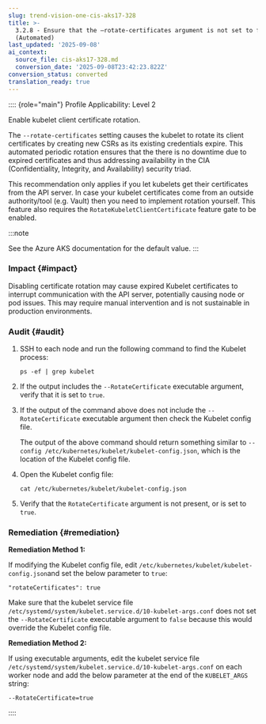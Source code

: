 ```yaml
---
slug: trend-vision-one-cis-aks17-328
title: >-
  3.2.8 - Ensure that the –rotate-certificates argument is not set to false
  (Automated)
last_updated: '2025-09-08'
ai_context:
  source_file: cis-aks17-328.md
  conversion_date: '2025-09-08T23:42:23.822Z'
conversion_status: converted
translation_ready: true
---
```


:::: {role="main"}
Profile Applicability: Level 2

Enable kubelet client certificate rotation.

The `--rotate-certificates` setting causes the kubelet to rotate its client certificates by creating new CSRs as its existing credentials expire. This automated periodic rotation ensures that the there is no downtime due to expired certificates and thus addressing availability in the CIA (Confidentiality, Integrity, and Availability) security triad.

This recommendation only applies if you let kubelets get their certificates from the API server. In case your kubelet certificates come from an outside authority/tool (e.g. Vault) then you need to implement rotation yourself. This feature also requires the `RotateKubeletClientCertificate` feature gate to be enabled.

:::note

See the Azure AKS documentation for the default value.
:::

### Impact {#impact}

Disabling certificate rotation may cause expired Kubelet certificates to interrupt communication with the API server, potentially causing node or pod issues. This may require manual intervention and is not sustainable in production environments.

### Audit {#audit}

1.  SSH to each node and run the following command to find the Kubelet process:

    ``` codeblock
    ps -ef | grep kubelet
    ```

2.  If the output includes the `--RotateCertificate` executable argument, verify that it is set to `true`.

3.  If the output of the command above does not include the `--RotateCertificate` executable argument then check the Kubelet config file.

    The output of the above command should return something similar to `--config /etc/kubernetes/kubelet/kubelet-config.json`, which is the location of the Kubelet config file.

4.  Open the Kubelet config file:

    ``` codeblock
    cat /etc/kubernetes/kubelet/kubelet-config.json
    ```

5.  Verify that the `RotateCertificate` argument is not present, or is set to `true`.

### Remediation {#remediation}

**Remediation Method 1:**

If modifying the Kubelet config file, edit `/etc/kubernetes/kubelet/kubelet-config.json`and set the below parameter to `true`:

``` codeblock
"rotateCertificates": true
```

Make sure that the kubelet service file `/etc/systemd/system/kubelet.service.d/10-kubelet-args.conf` does not set the `--RotateCertificate` executable argument to `false` because this would override the Kubelet config file.

**Remediation Method 2:**

If using executable arguments, edit the kubelet service file `/etc/systemd/system/kubelet.service.d/10-kubelet-args.conf` on each worker node and add the below parameter at the end of the `KUBELET_ARGS` string:

``` codeblock
--RotateCertificate=true
```
::::
